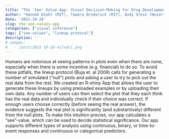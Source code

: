 ```yaml
---
title: "The 'See'-Value App: Visual Decision-Making for Drug Development"
author: "Hannah Diehl (MIT), Tamara Broderick (MIT), Andy Stein (Novartis), Niladri Roy Chowdhury (Novartis) (Presenter)"
date: '2021-10-28'
slug: the-see-values-app
categories: ["visual inference"]
tags: ["see-values", "lineup protocol"]
description: ''
# images:
#   - /post/2021-10-28-niladri.png
---
```


<!-- ![](/post/2021-02-18-niladri.png) -->

Humans are notorious at seeing patterns in plots even when there are none, especially when there is some incentive (e.g. financial) to do so. To avoid these pitfalls, the lineup protocol (Buja et. al 2009) calls for generating a number of simulated ("null") plots and asking a user to try to pick out the real data from the rest. We created an R-shiny App that allows the user to generate these lineups by using preloaded examples or by uploading their own data. Any number of users can then select the plot that they each think has the real data and individually check if their choice was correct. If enough users choose correctly (before seeing the real answer), the evidence suggests the real plot is significantly (and substantively) different from the null plots. To make this intuition precise, our app calculates a "see"-value, which can be used to decide statistical significance. Our app supports different types of analysis using continuous, binary, or time-to-event responses and continuous or categorical predictors.
